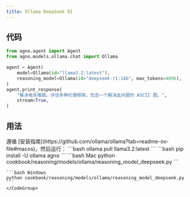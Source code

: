 ```yaml
---
title: Ollama DeepSeek R1
---
```


## 代码

```python cookbook/reasoning/models/ollama/reasoning_model_deepseek.py
from agno.agent import Agent
from agno.models.ollama.chat import Ollama

agent = Agent(
    model=Ollama(id="llama3.2:latest"),
    reasoning_model=Ollama(id="deepseek-r1:14b", max_tokens=4096),
)
agent.print_response(
    "解决电车难题。评估多种伦理框架。包含一个解决此问题的 ASCII 图。",
    stream=True,
)

```

## 用法

<Steps>
  <Snippet file="create-venv-step.mdx" />

  <Step title="安装 Ollama">
    遵循 [安装指南](https://github.com/ollama/ollama?tab=readme-ov-file#macos)，然后运行：
    ```bash
    ollama pull llama3.2:latest
    ```
  </Step>

  <Step title="安装库">
    ```bash
    pip install -U ollama agno
    ```
  </Step>

  <Step title="运行 Agent">
    <CodeGroup>
    ```bash Mac
    python cookbook/reasoning/models/ollama/reasoning_model_deepseek.py
    ```

    ```bash Windows
    python cookbook/reasoning/models/ollama/reasoning_model_deepseek.py
    ```
    </CodeGroup>
  </Step>
</Steps>